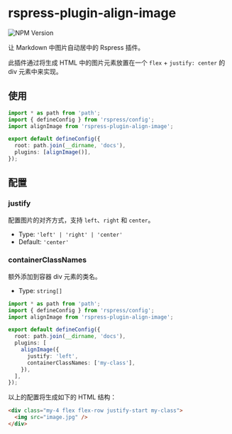 # rspress-plugin-align-image

![NPM Version](https://img.shields.io/npm/v/rspress-plugin-align-image)


<SourceCode href="https://github.com/linbudu599/rspress-plugins/tree/main/packages/rspress-plugin-align-image" />

让 Markdown 中图片自动居中的 Rspress 插件。

此插件通过将生成 HTML 中的图片元素放置在一个 `flex` + `justify: center` 的 div 元素中来实现。

## 使用

<PackageManagerTabs command="add rspress-plugin-align-image -D" />

```ts
import * as path from 'path';
import { defineConfig } from 'rspress/config';
import alignImage from 'rspress-plugin-align-image';

export default defineConfig({
  root: path.join(__dirname, 'docs'),
  plugins: [alignImage()],
});
```

## 配置

### justify

配置图片的对齐方式，支持 `left`、`right` 和 `center`。

- Type: `'left' | 'right' | 'center'`
- Default: `'center'`

### containerClassNames

额外添加到容器 div 元素的类名。

- Type: `string[]`

```ts
import * as path from 'path';
import { defineConfig } from 'rspress/config';
import alignImage from 'rspress-plugin-align-image';

export default defineConfig({
  root: path.join(__dirname, 'docs'),
  plugins: [
    alignImage({
      justify: 'left',
      containerClassNames: ['my-class'],
    }),
  ],
});
```

以上的配置将生成如下的 HTML 结构：

```html
<div class="my-4 flex flex-row justify-start my-class">
  <img src="image.jpg" />
</div>
```
